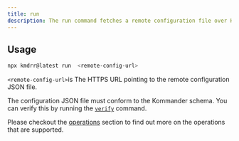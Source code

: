 ```yaml
---
title: run
description: The run command fetches a remote configuration file over HTTPS and executes the operations defined within it. This allows you to automate project setup and configuration by pulling scripts and instructions from a central location.
---
```


## Usage

```bash
npx kmdrr@latest run  <remote-config-url>
```

`<remote-config-url>`is The HTTPS URL pointing to the remote configuration JSON file.

The configuration JSON file must conform to the Kommander schema. You can verify this by running the <a href="/docs/commands/verify">`verify`</a> command.

Please checkout the <a href="/docs/getting-started/operations">operations</a> section to find out more on the operations that are supported.

